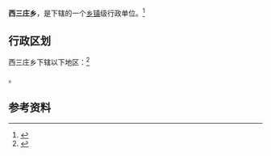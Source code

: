 {{中国乡级行政区|13/01/05/201/000}}

'''西三庄乡'''，是{{PRC admin/fullname|13/01/05/201/000|3}}下辖的一个[[乡镇|乡镇]]级行政单位。<ref>{{PRC admin/ref sgc|{{PRC admin/parent|13/01/05/201/000}}}}</ref>

== 行政区划 ==

西三庄乡下辖以下地区：<ref>{{PRC admin/ref sgc|13/01/05/201/000}}</ref>

{{PRC admin/children|13/01/05/201/000}}。

== 参考资料 ==

{{reflist}}

{{行政区划小作品}}
{{PRC admin/navcat|13/01/05/201/000}}